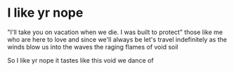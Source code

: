 # I like yr nope

"I'll take you on vacation when we die. I was built to protect"
those like me
who are here to love
and since we'll always be
let's travel indefinitely
as the winds blow us
into the waves
the raging flames
of void soil

So I like yr nope
it tastes like this
void we dance of
